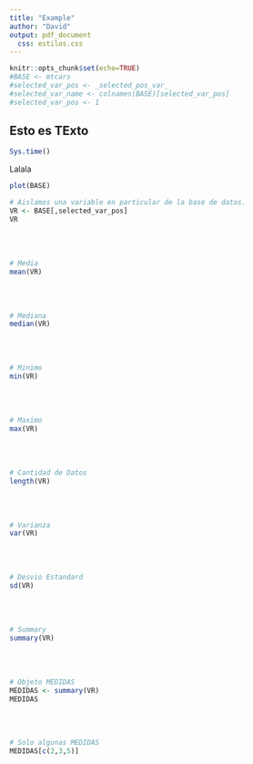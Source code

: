 ```yaml
---
title: "Example"
author: "David"
output: pdf_document
  css: estilos.css
---
```


```r
knitr::opts_chunk$set(echo=TRUE)
#BASE <- mtcars
#selected_var_pos <- _selected_pos_var_ 
#selected_var_name <- colnames(BASE)[selected_var_pos]
#selected_var_pos <- 1
```


## Esto es TExto
```r
Sys.time()
```

Lalala
```r
plot(BASE)
```


```r
# Aislamos una variable en particular de la base de datos.
VR <- BASE[,selected_var_pos]
VR
```
<br>
<br>

```r
# Media
mean(VR)
```
<br>
<br>

```r
# Mediana 
median(VR)
```
<br>
<br>

```r
# Minimo
min(VR)
```
<br>
<br>

```r
# Maximo
max(VR)
```
<br>
<br>

```r
# Cantidad de Datos
length(VR)
```
<br>
<br>

```r
# Varianza
var(VR)
```
<br>
<br>

```r
# Desvio Estandard
sd(VR)
```
<br>
<br>

```r
# Summary
summary(VR)
```
<br>
<br>

```r
# Objeto MEDIDAS
MEDIDAS <- summary(VR)
MEDIDAS
```
<br>
<br>

```r
# Solo algunas MEDIDAS
MEDIDAS[c(2,3,5)]
```
<br>
<br>



